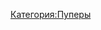 {{Инфобокс для пуперов
|title2=Comradeus3
|другие_ники=
|image3=[[Файл:Comradeus3.jpg|thumb|left|200px]]
|сферы_творчества=RYTP, озвучка
|год_начала=2013
|image4=Пример
|имя_фамилия=Богдан Алёшин (?)
|дата_рождения=Пример
|место_проживания=Пример
|ссылки=
*[https://www.youtube.com/user/Comradeus3 YouTube]
*[https://vk.com/comradeus3 Группа ВК]
}}
[[Категория:Пуперы]]